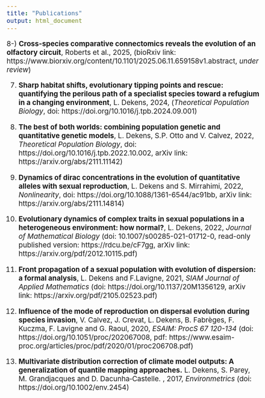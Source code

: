 ```yaml
---
title: "Publications"
output: html_document
---
```


<style type="text/css">
  body{
  font-size: 14pt;
}
</style>
8-) __Cross-species comparative connectomics reveals the evolution of an olfactory circuit__, Roberts et al., 2025, (bioRxiv link: https://www.biorxiv.org/content/10.1101/2025.06.11.659158v1.abstract, *under review*)

7) __Sharp habitat shifts, evolutionary tipping points and rescue: quantifying the perilous path of a specialist species toward a refugium in a changing environment__, L. Dekens, 2024, (*Theoretical Population Biology*, doi: https://doi.org/10.1016/j.tpb.2024.09.001)

6) __The best of both worlds: combining population genetic and quantitative genetic models__, L. Dekens, S.P. Otto and V. Calvez, 2022, *Theoretical Population Biology*, doi: https://doi.org/10.1016/j.tpb.2022.10.002, arXiv link: https://arxiv.org/abs/2111.11142)

5) __Dynamics of dirac concentrations in the evolution of quantitative alleles with sexual reproduction__, L. Dekens and S. Mirrahimi, 2022, *Nonlinearity*, doi: https://doi.org/10.1088/1361-6544/ac91bb, arXiv link: https://arxiv.org/abs/2111.14814)

4) __Evolutionary dynamics of complex traits in sexual populations in a heterogeneous environment: how normal?__, L. Dekens, 2022, *Journal of Mathematical Biology* (doi: 10.1007/s00285-021-01712-0, read-only published version: https://rdcu.be/cF7gg, arXiv link: https://arxiv.org/pdf/2012.10115.pdf)

3) __Front propagation of a sexual population with evolution of dispersion: a formal analysis__, L. Dekens and F.Lavigne, 2021, *SIAM Journal of Applied Mathematics* (doi: https://doi.org/10.1137/20M1356129, arXiv link: https://arxiv.org/pdf/2105.02523.pdf)

2) __Influence of the mode of reproduction on dispersal evolution during species invasion__, V.  Calvez, J.  Crevat, L. Dekens, B.  Fabrèges, F.  Kuczma, F.  Lavigne and G.  Raoul, 2020, *ESAIM: ProcS 67 120-134* (doi:  		https://doi.org/10.1051/proc/202067008, pdf: https://www.esaim-proc.org/articles/proc/pdf/2020/01/proc206708.pdf)

1) __Multivariate distribution correction of climate model outputs: A generalization of quantile mapping approaches.__ L. Dekens, S. Parey, M. Grandjacques and D. Dacunha‐Castelle. , 2017, *Environmetrics* (doi: https://doi.org/10.1002/env.2454)

